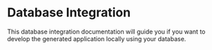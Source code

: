 
# Database Integration

This database integration documentation will guide you if you want to develop the generated application locally using your database.